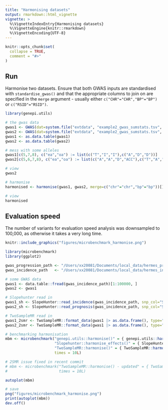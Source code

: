 ```yaml
---
title: "Harmonising datasets"
output: rmarkdown::html_vignette
vignette: >
  %\VignetteIndexEntry{Harmonising datasets}
  %\VignetteEngine{knitr::rmarkdown}
  %\VignetteEncoding{UTF-8}
---
```


```r
knitr::opts_chunk$set(
  collapse = TRUE,
  comment = "#>"
)
```

## Run

Harmonise two datasets. Ensure that both GWAS inputs are standardised with `standardise_gwas()` and that the appropriate columns to join on
are specified in the `merge` argument - usually either `c("CHR"="CHR","BP"="BP")` or `c("RSID"="RSID")`.

```r
library(genepi.utils)

# the gwas data
gwas1 <- GWAS(dat=system.file("extdata", "example2_gwas_sumstats.tsv", package="genepi.utils"), map="ns_map")
gwas2 <- GWAS(dat=system.file("extdata", "example2_gwas_sumstats.tsv", package="genepi.utils"), map="ns_map")
gwas1 <- as.data.table(gwas1)
gwas2 <- as.data.table(gwas2)

# mess with some alleles
gwas1[c(5,7,8), c("ea","oa") := list(c("T","I","I"),c("A","D","D"))]
gwas2[c(5,6,7,8), c("ea","oa") := list(c("A","A","D","ACC"),c("T","A","I","A"))]

# view
gwas2

# harmonise
harmonised <- harmonise(gwas1, gwas2, merge=c("chr"="chr","bp"="bp"))[]

# view 
harmonised
```

## Evaluation speed

The number of variants for evaluation speed analysis was downsampled to 100,000, as otherwise it takes a very long time. 

```r
knitr::include_graphics("figures/microbenchmark_harmonise.png")
```

```r
library(microbenchmark)
library(ggplot2)

gwas_progression_path <- "/Users/xx20081/Documents/local_data/hermes_progression/biostat_disc/post_qc/biostat_disc.allcause_death.autosomes.gz"
gwas_incidence_path   <- "/Users/xx20081/Documents/local_data/hermes_incidence/standardised/hf_incidence_pheno1_eur.tsv.gz"

# some GWAS data
gwas1 <- data.table::fread(gwas_incidence_path)[1:100000, ]
gwas2 <- gwas1

# Slopehunter read in 
gwas1_sh <- SlopeHunter::read_incidence(gwas_incidence_path, snp_col="SNP", beta_col="BETA", se_col="SE", pval_col="P", eaf_col="EAF", effect_allele_col="EA", other_allele_col="OA", chr_col = "CHR", pos_col="POS")[1:100000, ]
gwas2_sh <- SlopeHunter::read_prognosis(gwas_incidence_path, snp_col="SNP", beta_col="BETA", se_col="SE", pval_col="P", eaf_col="EAF", effect_allele_col="EA", other_allele_col="OA", chr_col = "CHR", pos_col="POS")[1:100000, ]

# TwoSampleMR read in 
gwas1_2smr <- TwoSampleMR::format_data(gwas1 |> as.data.frame(), type="exposure", snp_col="SNP", beta_col="BETA", se_col="SE", pval_col="P", eaf_col="EAF", effect_allele_col="EA", other_allele_col="OA", chr_col = "CHR", pos_col="POS")[1:100000, ]
gwas2_2smr <- TwoSampleMR::format_data(gwas1 |> as.data.frame(), type="outcome", snp_col="SNP", beta_col="BETA", se_col="SE", pval_col="P", eaf_col="EAF", effect_allele_col="EA", other_allele_col="OA", chr_col = "CHR", pos_col="POS")[1:100000, ]

# benchmarking harmonisation
mbm <- microbenchmark("genepi.utils::harmonise()" = { genepi.utils::harmonise(gwas1, gwas2, merge=c("CHR"="CHR","BP"="BP")) },
                      "Slopehunter::harmonise_effects()" = { SlopeHunter::harmonise_effects(gwas1, gwas2) },
                      "TwoSampleMR::harmonise()" = { TwoSampleMR::harmonise_data(gwas1_2smr, gwas2_2smr) },
                      times = 10L)

# 2SMR issue fixed in recent commit
# mbm <- microbenchmark("TwoSampleMR::harmonise() - updated" = { TwoSampleMR::harmonise_data(gwas1_2smr, gwas2_2smr) },
#                       times = 10L)

autoplot(mbm)

# save
png("figures/microbenchmark_harmonise.png")
print(autoplot(mbm))
dev.off()
```
